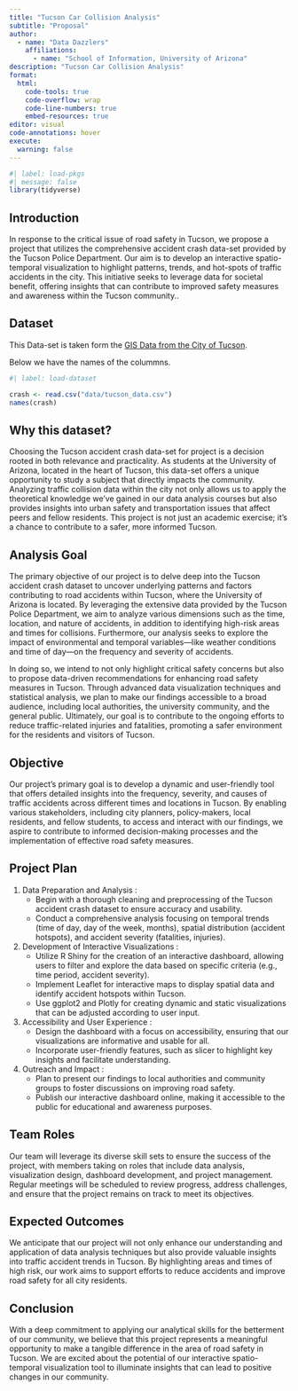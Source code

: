 ```yaml
---
title: "Tucson Car Collision Analysis"
subtitle: "Proposal"
author: 
  - name: "Data Dazzlers"
    affiliations:
      - name: "School of Information, University of Arizona"
description: "Tucson Car Collision Analysis"
format:
  html:
    code-tools: true
    code-overflow: wrap
    code-line-numbers: true
    embed-resources: true
editor: visual
code-annotations: hover
execute:
  warning: false
---
```


```r
#| label: load-pkgs
#| message: false
library(tidyverse)
```

## **Introduction**

In response to the critical issue of road safety in Tucson, we propose a project that utilizes the comprehensive accident crash data-set provided by the Tucson Police Department. Our aim is to develop an interactive spatio-temporal visualization to highlight patterns, trends, and hot-spots of traffic accidents in the city. This initiative seeks to leverage data for societal benefit, offering insights that can contribute to improved safety measures and awareness within the Tucson community..

## **Dataset**

This Data-set is taken form the [GIS Data from the City of Tucson](https://gisdata.tucsonaz.gov/datasets/tucson-police-collisions/explore "Dataset link").

Below we have the names of the colummns.
```r
#| label: load-dataset

crash <- read.csv("data/tucson_data.csv")
names(crash) 

```

## **Why this dataset?**

Choosing the Tucson accident crash data-set for project is a decision rooted in both relevance and practicality. As students at the University of Arizona, located in the heart of Tucson, this data-set offers a unique opportunity to study a subject that directly impacts the community. Analyzing traffic collision data within the city not only allows us to apply the theoretical knowledge we've gained in our data analysis courses but also provides insights into urban safety and transportation issues that affect peers and fellow residents. This project is not just an academic exercise; it's a chance to contribute to a safer, more informed Tucson.

## **Analysis Goal**

The primary objective of our project is to delve deep into the Tucson accident crash dataset to uncover underlying patterns and factors contributing to road accidents within Tucson, where the University of Arizona is located. By leveraging the extensive data provided by the Tucson Police Department, we aim to analyze various dimensions such as the time, location, and nature of accidents, in addition to identifying high-risk areas and times for collisions. Furthermore, our analysis seeks to explore the impact of environmental and temporal variables—like weather conditions and time of day—on the frequency and severity of accidents.

In doing so, we intend to not only highlight critical safety concerns but also to propose data-driven recommendations for enhancing road safety measures in Tucson. Through advanced data visualization techniques and statistical analysis, we plan to make our findings accessible to a broad audience, including local authorities, the university community, and the general public. Ultimately, our goal is to contribute to the ongoing efforts to reduce traffic-related injuries and fatalities, promoting a safer environment for the residents and visitors of Tucson.

## **Objective**

Our project's primary goal is to develop a dynamic and user-friendly tool that offers detailed insights into the frequency, severity, and causes of traffic accidents across different times and locations in Tucson. By enabling various stakeholders, including city planners, policy-makers, local residents, and fellow students, to access and interact with our findings, we aspire to contribute to informed decision-making processes and the implementation of effective road safety measures.

## **Project Plan**

1.  Data Preparation and Analysis :
    -   Begin with a thorough cleaning and preprocessing of the Tucson accident crash dataset to ensure accuracy and usability.
    -   Conduct a comprehensive analysis focusing on temporal trends (time of day, day of the week, months), spatial distribution (accident hotspots), and accident severity (fatalities, injuries).
2.  Development of Interactive Visualizations :
    -   Utilize R Shiny for the creation of an interactive dashboard, allowing users to filter and explore the data based on specific criteria (e.g., time period, accident severity).
    -   Implement Leaflet for interactive maps to display spatial data and identify accident hotspots within Tucson.
    -   Use ggplot2 and Plotly for creating dynamic and static visualizations that can be adjusted according to user input.
3.  Accessibility and User Experience :
    -   Design the dashboard with a focus on accessibility, ensuring that our visualizations are informative and usable for all.
    -   Incorporate user-friendly features, such as slicer to highlight key insights and facilitate understanding.
4.  Outreach and Impact :
    -   Plan to present our findings to local authorities and community groups to foster discussions on improving road safety.
    -   Publish our interactive dashboard online, making it accessible to the public for educational and awareness purposes.

## **Team Roles**

Our team will leverage its diverse skill sets to ensure the success of the project, with members taking on roles that include data analysis, visualization design, dashboard development, and project management. Regular meetings will be scheduled to review progress, address challenges, and ensure that the project remains on track to meet its objectives.

## **Expected Outcomes**

We anticipate that our project will not only enhance our understanding and application of data analysis techniques but also provide valuable insights into traffic accident trends in Tucson. By highlighting areas and times of high risk, our work aims to support efforts to reduce accidents and improve road safety for all city residents.

## **Conclusion**

With a deep commitment to applying our analytical skills for the betterment of our community, we believe that this project represents a meaningful opportunity to make a tangible difference in the area of road safety in Tucson. We are excited about the potential of our interactive spatio-temporal visualization tool to illuminate insights that can lead to positive changes in our community.


